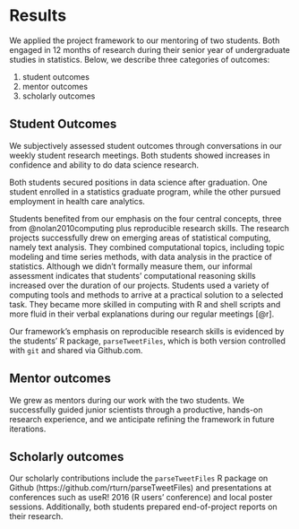 # Results

We applied the project framework to our mentoring of two students. 
Both engaged in 12 months of research during their senior year of 
undergraduate studies in statistics. Below, we describe three categories of outcomes:

1. student outcomes
1. mentor outcomes
1. scholarly outcomes



## Student Outcomes

We subjectively assessed student outcomes through conversations in our weekly 
student research meetings. Both students showed increases in confidence and ability to do 
data science research. 

Both students secured positions in data science after graduation. 
One student enrolled in a statistics graduate program, 
while the other pursued employment in health care analytics. 

Students benefited from our emphasis on the four central concepts, 
three from @nolan2010computing plus reproducible research skills. 
The research projects successfully drew on emerging areas of 
statistical computing, namely text analysis. They combined 
computational topics, including topic modeling and time series 
methods, with data analysis in the practice of statistics. Although 
we didn't formally measure them, our informal assessment indicates 
that students' computational reasoning skills increased over the 
duration of our projects. Students used a variety of computing tools 
and methods to arrive at a practical solution to a selected task. 
They became more skilled in computing with R and shell scripts and 
more fluid in their verbal explanations during our regular meetings [@r]. 

Our framework's emphasis on reproducible research skills is 
evidenced by the students' R package, `parseTweetFiles`, which is 
both version controlled with `git` and shared via Github.com.




## Mentor outcomes

We grew as mentors during our work with the two students. We successfully
guided junior scientists through a productive, hands-on research experience, and we anticipate
refining the framework in future iterations.

## Scholarly outcomes

Our scholarly contributions include the `parseTweetFiles` R package on Github
(https://github.com/rturn/parseTweetFiles) and presentations at conferences such as useR! 2016 (R users' conference)
and local poster sessions. Additionally, both students prepared end-of-project reports on 
their research.


